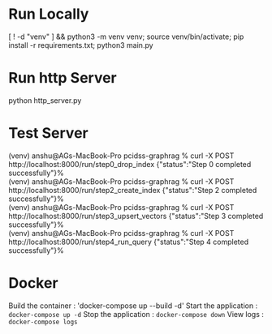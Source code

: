# Run Locally
[ ! -d "venv" ] && python3 -m venv venv; source venv/bin/activate; pip install -r requirements.txt; python3 main.py

# Run http Server
python http_server.py

# Test Server 
(venv) anshu@AGs-MacBook-Pro pcidss-graphrag % curl -X POST http://localhost:8000/run/step0_drop_index
{"status":"Step 0 completed successfully"}%                                                                                                   
(venv) anshu@AGs-MacBook-Pro pcidss-graphrag % curl -X POST http://localhost:8000/run/step2_create_index
{"status":"Step 2 completed successfully"}%                                                                                                   
(venv) anshu@AGs-MacBook-Pro pcidss-graphrag % curl -X POST http://localhost:8000/run/step3_upsert_vectors
{"status":"Step 3 completed successfully"}%                                                                                                   
(venv) anshu@AGs-MacBook-Pro pcidss-graphrag % curl -X POST http://localhost:8000/run/step4_run_query
{"status":"Step 4 completed successfully"}%  

# Docker 
Build the container     :   'docker-compose up --build -d'
Start the application   :   `docker-compose up -d`
Stop the application    :   `docker-compose down`
View logs               :   `docker-compose logs`
